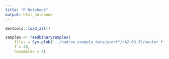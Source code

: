 ```yaml
---
title: "R Notebook"
output: html_notebook
---
```


```r
devtools::load_all()
```

```r
samples <- readbinarysamples(
    files = Sys.glob('../hadron_example_data/pionff/cA2.60.32/vector_ff.samples.00.*'),
    T = 48,
    nosamples = 4)
```


